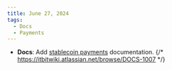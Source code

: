 ```yaml
---
title: June 27, 2024
tags:
  - Docs
  - Payments
---
```


- **Docs**: Add [stablecoin payments](/payments) documentation. {/* https://itbitwiki.atlassian.net/browse/DOCS-1007 */}
